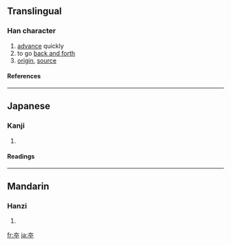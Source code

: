 ==Translingual==
===Han character===
{{Han char|rn=37|rad=大|as=02|sn=5|four=|canj=大十 (KJ)}}
# [[advance]] quickly
# to go [[back and forth]]
# [[origin]], [[source]]
====References====
{{Han ref|kx=0249.100|dkj=05845|dj=0509.010|hdz=10524.040|uh=5932|ud=22834}}
----
==Japanese==
===Kanji===
{{ja-kanji|grade=|rs=大02}}
# {{defn|Japanese}} 
====Readings====
{{ja-readings|on=[[とう]] (tō), [[ほん]] (hon)|kun=[[すすむ]] (susumu)}}
----
==Mandarin==
===Hanzi===
{{cmn-hanzi|pin=[[běn]] ([[ben3]])|wg=pen<sup>3</sup>}}
# {{defn|Mandarin}}

[[fr:夲]]
[[ja:夲]]